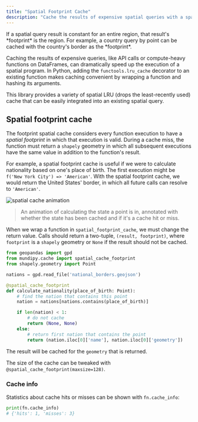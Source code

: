 ```yaml
---
title: "Spatial Footprint Cache"
description: "Cache the results of expensive spatial queries with a spatial LRU cache."
---
```


<Accordion title="What's a footprint?" icon="vector-polygon">
  If a spatial query result is constant for an entire region, that result's *footprint* is the region. For example, a country query by point can be cached with the country's border as the *footprint*.
</Accordion>

Caching the results of expensive queries, like API calls or compute-heavy functions on DataFrames, can dramatically speed up the execution of a spatial program. In Python, adding the `functools.lru_cache` decorator to an existing function makes caching convenient by wrapping a function and hashing its arguments.

This library provides a variety of spatial LRU (drops the least-recently used) cache that can be easily integrated into an existing spatial query.

## Spatial footprint cache

The footprint spatial cache considers every function execution to have a *spatial footprint* in which that execution is valid. During a cache miss, the function must return a `shapely` geometry in which all subsequent executions have the same value in addition to the function's result.

For example, a spatial footprint cache is useful if we were to calculate nationality based on one's place of birth. The first execution might be `f('New York City') => 'American'`. With the spatial footprint cache, we would return the United States' border, in which all future calls can resolve to `'American'`.

<Frame>
  <img src="graphics/spatial_cache_animation.gif" alt="spatial cache animation" title="spatial cache animation" />
</Frame>

> An animation of calculating the state a point is in, annotated with whether the state has been cached and if it's a cache hit or miss.

When we wrap a function in `spatial_footprint_cache`, we must change the return value. Calls should return a two-tuple, `(result, footprint)`, where `footprint` is a `shapely` geometry or `None` if the result should not be cached.

```py cache_nationality.py
from geopandas import gpd
from mundipy.cache import spatial_cache_footprint
from shapely.geometry import Point

nations = gpd.read_file('national_borders.geojson')

@spatial_cache_footprint
def calculate_nationality(place_of_birth: Point):
	# find the nation that contains this point
	nation = nations[nations.contains(place_of_birth)]

	if len(nation) < 1:
		# do not cache
		return (None, None)
	else:
		# return first nation that contains the point
		return (nation.iloc[0]['name'], nation.iloc[0]['geometry'])
```

The result will be cached for the `geometry` that is returned.

The size of the cache can be tweaked with `@spatial_cache_footprint(maxsize=128)`.

### Cache info

Statistics about cache hits or misses can be shown with `fn.cache_info`:

```py
print(fn.cache_info)
# {'hits': 1, 'misses': 3}
```
